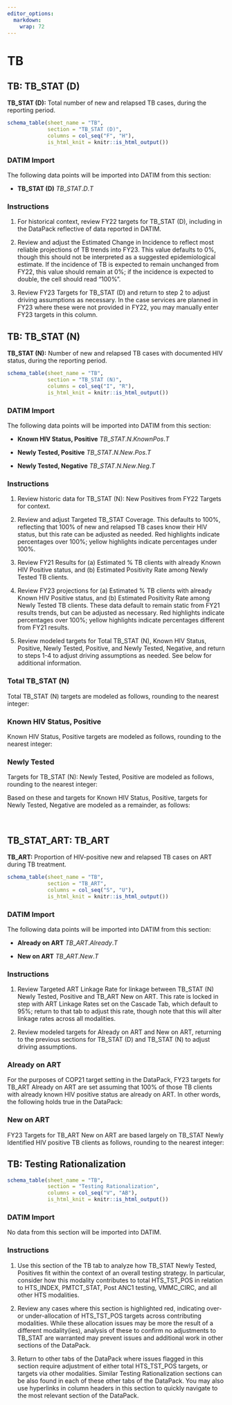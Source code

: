 ```yaml
---
editor_options: 
  markdown: 
    wrap: 72
---
```


\blandscape

# TB

## TB: TB_STAT (D)

**TB_STAT (D):** Total number of new and relapsed TB cases, during the
reporting period.

```r
schema_table(sheet_name = "TB",
             section = "TB_STAT (D)",
             columns = col_seq("F", "H"),
             is_html_knit = knitr::is_html_output())
```

### DATIM Import

The following data points will be imported into DATIM from this section:

-   **TB_STAT (D)** $TB\_STAT.D.T$

### Instructions

1.  For historical context, review FY22 targets for TB_STAT (D),
    including in the DataPack reflective of data reported in DATIM.

2.  Review and adjust the Estimated Change in Incidence to reflect most
    reliable projections of TB trends into FY23. This value defaults to
    0%, though this should not be interpreted as a suggested
    epidemiological estimate. If the incidence of TB is expected to
    remain unchanged from FY22, this value should remain at 0%; if the
    incidence is expected to double, the cell should read "100%".

3.  Review FY23 Targets for TB_STAT (D) and return to step 2 to adjust
    driving assumptions as necessary. In the case services are planned
    in FY23 where these were not provided in FY22, you may manually
    enter FY23 targets in this column.

## TB: TB_STAT (N)

**TB_STAT (N):** Number of new and relapsed TB cases with documented HIV
status, during the reporting period.

```r
schema_table(sheet_name = "TB",
             section = "TB_STAT (N)",
             columns = col_seq("I", "R"),
             is_html_knit = knitr::is_html_output())
```

### DATIM Import

The following data points will be imported into DATIM from this section:

-   **Known HIV Status, Positive** $TB\_STAT.N.KnownPos.T$

-   **Newly Tested, Positive** $TB\_STAT.N.New.Pos.T$

-   **Newly Tested, Negative** $TB\_STAT.N.New.Neg.T$

### Instructions

1.  Review historic data for TB_STAT (N): New Positives from FY22
    Targets for context.

2.  Review and adjust Targeted TB_STAT Coverage. This defaults to 100%,
    reflecting that 100% of new and relapsed TB cases know their HIV
    status, but this rate can be adjusted as needed. Red highlights
    indicate percentages over 100%; yellow highlights indicate
    percentages under 100%.

3.  Review FY21 Results for (a) Estimated % TB clients with already
    Known HIV Positive status, and (b) Estimated Positivity Rate among
    Newly Tested TB clients.

4.  Review FY23 projections for (a) Estimated % TB clients with already
    Known HIV Positive status, and (b) Estimated Positivity Rate among
    Newly Tested TB clients. These data default to remain static from
    FY21 results trends, but can be adjusted as necessary. Red
    highlights indicate percentages over 100%; yellow highlights
    indicate percentages different from FY21 results.

5.  Review modeled targets for Total TB_STAT (N), Known HIV Status,
    Positive, Newly Tested, Positive, and Newly Tested, Negative, and
    return to steps 1-4 to adjust driving assumptions as needed. See
    below for additional information.

### Total TB_STAT (N)

Total TB_STAT (N) targets are modeled as follows, rounding to the
nearest integer:


\begin{center} ${TB\_ STAT.N}_{t}\  = \ {TB\_ STAT.D}_{t}\  \times \ {Targeted\ TB\_ STAT\ Coverage}_{t}$ \end{center}

### Known HIV Status, Positive

Known HIV Status, Positive targets are modeled as follows, rounding to
the nearest integer:


\begin{center} ${TB\_ STAT.N.KnownPos}_{t}\  = \ {TB\_ STAT.N}_{t}\  \times \ {Estimated\ \%\ TB\ clients\ already\ Known\ HIV\ Positive}_{t}$ \end{center}

### Newly Tested

Targets for TB_STAT (N): Newly Tested, Positive are modeled as follows,
rounding to the nearest integer:


\begin{center} ${TB\_ STAT.N.New.Pos}_{t}\  = \ ({TB\_ STAT.N}_{t}\  - \ {TB\_ STAT.N.KnownPos}_{t})\  \times \ \text{Estimated Positivity Rate among Newly Tested}_{t}$ \end{center}

Based on these and targets for Known HIV Status, Positive, targets for
Newly Tested, Negative are modeled as a remainder, as follows:


\begin{center} ${TB\_ STAT.N.New.Neg}_{t}\  = \ {TB\_ STAT.N}_{t}\  - \ {TB\_ STAT.N.KnownPos}_{t}\  - \ {TB\_ STAT.N.New.Pos}_{t}$ \end{center}

**\
**

## TB_STAT_ART: TB_ART

**TB_ART:** Proportion of HIV-positive new and relapsed TB cases on ART
during TB treatment.

```r
schema_table(sheet_name = "TB",
             section = "TB_ART",
             columns = col_seq("S", "U"),
             is_html_knit = knitr::is_html_output())
```

### DATIM Import

The following data points will be imported into DATIM from this section:

-   **Already on ART** $TB\_ART.Already.T$

-   **New on ART** $TB\_ART.New.T$

### Instructions

1.  Review Targeted ART Linkage Rate for linkage between TB_STAT (N)
    Newly Tested, Positive and TB_ART New on ART. This rate is locked in
    step with ART Linkage Rates set on the Cascade Tab, which default to
    95%; return to that tab to adjust this rate, though note that this
    will alter linkage rates across all modalities.

2.  Review modeled targets for Already on ART and New on ART, returning
    to the previous sections for TB_STAT (D) and TB_STAT (N) to adjust
    driving assumptions.

### Already on ART

For the purposes of COP21 target setting in the DataPack, FY23 targets
for TB_ART Already on ART are set assuming that 100% of those TB clients
with already known HIV positive status are already on ART. In other
words, the following holds true in the DataPack:


\begin{center} ${TB\_ ART.Already}_{t}\  = \ {TB\_ STAT.N.KnownPos}_{t}$ \end{center}

### New on ART

FY23 Targets for TB_ART New on ART are based largely on TB_STAT Newly
Identified HIV positive TB clients as follows, rounding to the nearest
integer:


\begin{center} ${TB\_ ART.New}_{t}\  = \ {TB\_ STAT.N.New.Pos}_{t}\  \times \ \text{Targeted ART Linkage Rate}_{t}$ \end{center}

## TB: Testing Rationalization

```r
schema_table(sheet_name = "TB",
             section = "Testing Rationalization",
             columns = col_seq("V", "AB"),
             is_html_knit = knitr::is_html_output())
```

### DATIM Import

No data from this section will be imported into DATIM.

### Instructions

1.  Use this section of the TB tab to analyze how TB_STAT Newly Tested,
    Positives fit within the context of an overall testing strategy. In
    particular, consider how this modality contributes to total
    HTS_TST_POS in relation to HTS_INDEX, PMTCT_STAT, Post ANC1 testing,
    VMMC_CIRC, and all other HTS modalities.

2.  Review any cases where this section is highlighted red, indicating
    over- or under-allocation of HTS_TST_POS targets across contributing
    modalities. While these allocation issues may be more the result of
    a different modality(ies), analysis of these to confirm no
    adjustments to TB_STAT are warranted may prevent issues and
    additional work in other sections of the DataPack.

3.  Return to other tabs of the DataPack where issues flagged in this
    section require adjustment of either total HTS_TST_POS targets, or
    targets via other modalities. Similar Testing Rationalization
    sections can be also found in each of these other tabs of the
    DataPack. You may also use hyperlinks in column headers in this
    section to quickly navigate to the most relevant section of the
    DataPack.

\elandscape

\newpage
